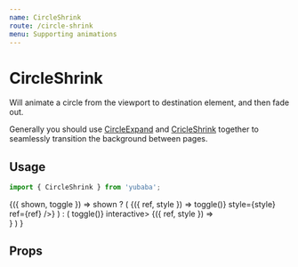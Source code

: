 ```yaml
---
name: CircleShrink
route: /circle-shrink
menu: Supporting animations
---
```



# CircleShrink

Will animate a circle from the viewport to destination element,
and then fade out.

Generally you should use [CircleExpand](/circle-expand) and [CricleShrink](/circle-shrink) together to seamlessly transition the background between pages.

## Usage

```js
import { CircleShrink } from 'yubaba';
```

<Playground>
  <Common.Toggler>
    {({ shown, toggle }) =>
      shown ? (
        <Styled.Container>
          <Animator name="circle-shrink" key="1">
            {({ ref, style }) => <Styled.Button onClick={() => toggle()} style={style} ref={ref} />}
          </Animator>
        </Styled.Container>
      ) : (
        <Styled.Container onClick={() => toggle()} interactive>
          <Animator name="circle-shrink" key="2">
            <CircleShrink background="#ff5e6d">
              {({ ref, style }) => <div style={style} ref={ref} />}
            </CircleShrink>
          </Animator>
        </Styled.Container>
      )
    }
  </Common.Toggler>
</Playground>

## Props

<Props of={CircleShrink} />
